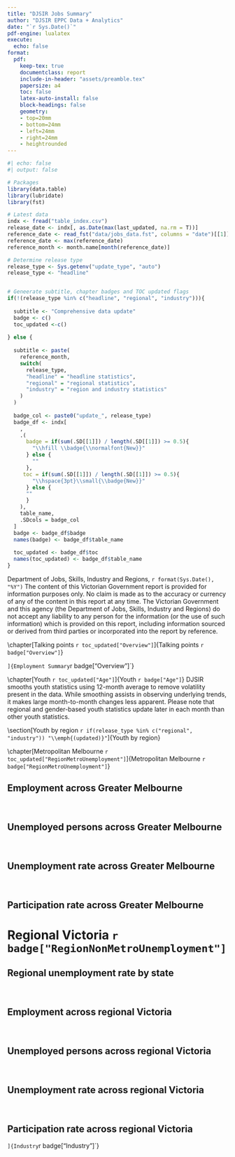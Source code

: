 ```yaml
---
title: "DJSIR Jobs Summary"
author: "DJSIR EPPC Data + Analytics"
date: "`r Sys.Date()`"
pdf-engine: lualatex
execute:
  echo: false
format:
  pdf: 
    keep-tex: true
    documentclass: report
    include-in-header: "assets/preamble.tex"
    papersize: a4
    toc: false
    latex-auto-install: false
    block-headings: false
    geometry:
    - top=20mm
    - bottom=24mm
    - left=24mm
    - right=24mm
    - heightrounded
---
```



<!-- SETUP -->

```r
#| echo: false
#| output: false

# Packages
library(data.table)
library(lubridate)
library(fst)

# Latest data
indx <- fread("table_index.csv")
release_date <- indx[, as.Date(max(last_updated, na.rm = T))]
reference_date <- read_fst("data/jobs_data.fst", columns = "date")[[1]]
reference_date <- max(reference_date)
reference_month <- month.name[month(reference_date)]

# Determine release type
release_type <- Sys.getenv("update_type", "auto")
release_type <- "headline"


# Geneerate subtitle, chapter badges and TOC updated flags
if(!(release_type %in% c("headline", "regional", "industry"))){
  
  subtitle <- "Comprehensive data update"
  badge <- c()
  toc_updated <-c()
  
} else {
  
  subtitle <- paste(
    reference_month, 
    switch(
      release_type,
      "headline" = "headline statistics",
      "regional" = "regional statistics",
      "industry" = "region and industry statistics"
    )
  )
  
  badge_col <- paste0("update_", release_type)
  badge_df <- indx[
    , 
    .(
      badge = if(sum(.SD[[1]]) / length(.SD[[1]]) >= 0.5){
        "\\hfill \\badge{\\normalfont{New}}"
      } else {
        ""
      },
     toc = if(sum(.SD[[1]]) / length(.SD[[1]]) >= 0.5){
        "\\hspace{3pt}\\small{\\badge{New}}"
      } else {
      ""
      }
    ),
    table_name,
    .SDcols = badge_col
  ]
  badge <- badge_df$badge
  names(badge) <- badge_df$table_name
  
  toc_updated <- badge_df$toc
  names(toc_updated) <- badge_df$table_name
}


```




<!-- TITLE PAGE -->

```{=tex}
\begin{titlepage}
\AddToShipoutPicture*{\BackgroundPic}
  \begin{flushright}
    \begin{varwidth}{4in}
      \begin{flushright}
        \color{black}
        \vspace*{10.65cm}
        {\Huge\bfseries Jobs Briefing}
        \linebreak
        \linebreak
        {\large `r subtitle`}
        \linebreak
        \linebreak
        `r format(release_date, "%e %B %Y")`
        \vfill
      \end{flushright}
    \end{varwidth}
  \end{flushright}
\end{titlepage}
```



<!-- TOC & Disclaimer page -->

```{=tex}
\pagenumbering{gobble}
\setcounter{tocdepth}{1}
\tableofcontents
\vspace*{\fill}
```
\copyright \enspace Department of Jobs, Skills, Industry and Regions, `r format(Sys.Date(), "%Y")` \newline \newline The content of this Victorian Government report is provided for information purposes only. No claim is made as to the accuracy or currency of any of the content in this report at any time. The Victorian Government and this agency (the Department of Jobs, Skills, Industry and Regions) do not accept any liability to any person for the information (or the use of such information) which is provided on this report, including information sourced or derived from third parties or incorporated into the report by reference. \newpage \pagenumbering{arabic}



\chapter[Talking points `r toc_updated["Overview"]`]{Talking points `r badge["Overview"]`} 
\input{./assets/talking_points/talking_points.tex}




\smallspacechapter[Employment Summary `r toc_updated["Overview"]`]{Employment Summary `r badge["Overview"]`}
\vfill
\input{./assets/latex_table/Overview.tex}
\vfill
\newpage




\vspace*{1mm}
\vfill
\section{Sex} 
\input{./assets/latex_table/Sex.tex}
\vfill




\section{Unemployment rate by state}
\input{./assets/latex_table/StateUnemployment.tex}
\vfill




\chapter[Youth `r toc_updated["Age"]`]{Youth `r badge["Age"]`}
DJSIR smooths youth statistics using 12-month average to remove volatility present in the data. While smoothing assists in observing underlying trends, it makes large month-to-month changes less apparent. Please note that regional and gender-based youth statistics update later in each month than other youth statistics. 


\input{./assets/latex_table/Age.tex}
\pagebreak




\vspace*{1mm}
\vfill
\section[Youth by region `r if(release_type %in% c("regional", "industry")) "\\emph{(updated)}"`]{Youth by region}
\input{./assets/latex_table/AgeRegion.tex}
\vfill




\chapter[Metropolitan Melbourne `r toc_updated["RegionMetroUnemployment"]`]{Metropolitan Melbourne `r badge["RegionMetroUnemployment"]`}
\vfill
\section{Metropolitan unemployment rate by state}
\input{./assets/latex_table/MetroUnemployment.tex}
\vfill
\pagebreak




\vspace*{1mm}
\vfill

## Employment across Greater Melbourne

\input{./assets/latex_table/RegionMetroEmployed.tex}
\vfill
\pagebreak

\ 
\vfill

## Unemployed persons across Greater Melbourne

\input{./assets/latex_table/RegionMetroUnemployed.tex}
\vfill
\pagebreak

\ 
\vfill

## Unemployment rate across Greater Melbourne

\input{./assets/latex_table/RegionMetroUnemployment.tex}
\vfill
\pagebreak

\ 
\vfill

## Participation rate across Greater Melbourne

\input{./assets/latex_table/RegionMetroParticipation.tex}
\vfill

# Regional Victoria `r badge["RegionNonMetroUnemployment"]`

\vfill

## Regional unemployment rate by state

\input{./assets/latex_table/NonMetroUnemployment.tex}
\vfill
\pagebreak

\ 
\vfill

## Employment across regional Victoria

\input{./assets/latex_table/RegionNonMetroEmployed.tex}
\vfill
\pagebreak

\ 
\vfill

## Unemployed persons across regional Victoria

\input{./assets/latex_table/RegionNonMetroUnemployed.tex}
\vfill
\pagebreak

\ 
\vfill

## Unemployment rate across regional Victoria

\input{./assets/latex_table/RegionNonMetroUnemployment.tex}
\vfill
\pagebreak

\ 
\vfill

## Participation rate across regional Victoria

\input{./assets/latex_table/RegionNonMetroParticipation.tex}
 
\vfill


\smallspacechapter[Industry `r badge["Industry"]`]{Industry `r badge["Industry"]`}
\input{./assets/latex_table/Industry.tex}
